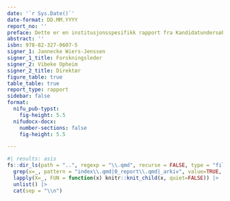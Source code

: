 ```yaml
---
date: '`r Sys.Date()`'
date-format: DD.MM.YYYY
report_no: ''
preface: Dette er en institusjonsspesifikk rapport fra Kandidatundersøkelsen.
abstract: ''
isbn: 978-82-327-0607-5
signer_1: Jannecke Wiers-Jenssen
signer_1_title: Forskningsleder
signer_2: Vibeke Opheim
signer_2_title: Direktør
figure_table: true
table_table: true
report_type: rapport
sidebar: false
format:
  nifu_pub-typst:
    fig-height: 5.5
  nifudocx-docx:
    number-sections: false
    fig-height: 5.5

---
```



```r
#| results: asis
fs::dir_ls(path = "..", regexp = "\\.qmd", recurse = FALSE, type = "file") |>
  grep(x=_, pattern = "index\\.qmd|0_report\\.qmd|_arkiv", value=TRUE, invert=TRUE) |>
  lapply(X=_, FUN = function(x) knitr::knit_child(x, quiet=FALSE)) |>
  unlist() |>
  cat(sep = "\\n")
```
